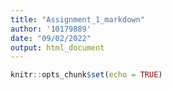 ```yaml
---
title: "Assignment_1_markdown"
author: '10179889'
date: "09/02/2022"
output: html_document
---
```


```r
knitr::opts_chunk$set(echo = TRUE)
```
